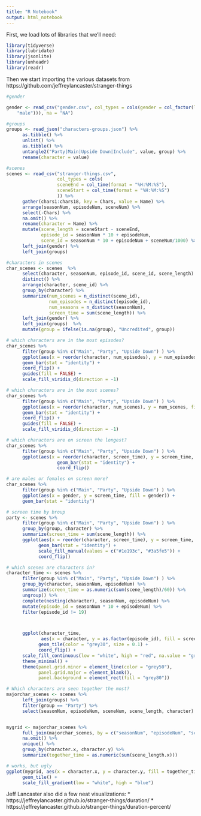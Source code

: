 ```yaml
---
title: "R Notebook"
output: html_notebook
---
```


First, we load lots of libraries that we'll need:

```r
library(tidyverse)
library(lubridate)
library(jsonlite)
library(unheadr)
library(readr)

```

Then we start importing the various datasets from https://github.com/jeffreylancaster/stranger-things


```r

#gender

gender <- read_csv("gender.csv", col_types = cols(gender = col_factor(levels = c("female", 
    "male"))), na = "NA")

#groups
groups <- read_json("characters-groups.json") %>%
      as.tibble() %>%
      unlist() %>%
      as.tibble() %>%
      untangle2("Party|Main|Upside Down|Include", value, group) %>%
      rename(character = value)

#scenes
scenes <- read_csv("stranger-things.csv",
                   col_types = cols(
                   sceneEnd = col_time(format = "%H:%M:%S"),
                   sceneStart = col_time(format = "%H:%M:%S")
                   )) %>%
      gather(chars1:chars18, key = Chars, value = Name) %>%
      arrange(seasonNum, episodeNum, sceneNum) %>%
      select(-Chars) %>%
      na.omit() %>%
      rename(character = Name) %>%
      mutate(scene_length = sceneStart - sceneEnd,
             episode_id = seasonNum * 10 + episodeNum,
             scene_id = seasonNum * 10 + episodeNum + sceneNum/1000) %>%
      left_join(gender) %>%
      left_join(groups)

#characters in scenes
char_scenes <- scenes  %>%
      select(character, seasonNum, episode_id, scene_id, scene_length) %>%
      distinct() %>%
      arrange(character, scene_id) %>%
      group_by(character) %>%
      summarize(num_scenes = n_distinct(scene_id),
                num_episodes = n_distinct(episode_id),
                num_seasons = n_distinct(seasonNum),
                screen_time = sum(scene_length)) %>%
      left_join(gender) %>%
      left_join(groups)  %>%
      mutate(group = ifelse(is.na(group), "Uncredited", group))

```


```r
# which characters are in the most episodes?
char_scenes %>%
      filter(group %in% c("Main", "Party", "Upside Down") ) %>%
      ggplot(aes(x = reorder(character, num_episodes), y = num_episodes, fill = reorder(character, num_episodes))) +
      geom_bar(stat = "identity") +
      coord_flip() +
      guides(fill = FALSE) +
      scale_fill_viridis_d(direction = -1)

# which characters are in the most scenes?
char_scenes %>%
      filter(group %in% c("Main", "Party", "Upside Down") ) %>%
      ggplot(aes(x = reorder(character, num_scenes), y = num_scenes, fill = reorder(character, num_scenes))) +
      geom_bar(stat = "identity") +
      coord_flip() +
      guides(fill = FALSE) +
      scale_fill_viridis_d(direction = -1)

# which characters are on screen the longest?
char_scenes %>%
      filter(group %in% c("Main", "Party", "Upside Down") ) %>%
      ggplot(aes(x = reorder(character, screen_time), y = screen_time, fill = gender)) + 
                   geom_bar(stat = "identity") +
                   coord_flip()

# are males or females on screen more?
char_scenes %>%
      filter(group %in% c("Main", "Party", "Upside Down") ) %>%
      ggplot(aes(x = gender, y = screen_time, fill = gender)) + 
      geom_bar(stat = "identity")

# screen time by broup
party <- scenes %>%
      filter(group %in% c("Main", "Party", "Upside Down") ) %>%
      group_by(group, character) %>%
      summarize(screen_time = sum(scene_length)) %>%
      ggplot(aes(x = reorder(character, screen_time), y = screen_time, fill = group)) + 
            geom_bar(stat = "identity") +
            scale_fill_manual(values = c("#1e193c", "#3a5fe5")) +
            coord_flip()

# which scenes are characters in?
character_time <- scenes %>%
      filter(group %in% c("Main", "Party", "Upside Down") ) %>%
      group_by(character, seasonNum, episodeNum) %>%
      summarize(screen_time = as.numeric(sum(scene_length)/60)) %>%
      ungroup() %>%
      complete(nesting(character), seasonNum, episodeNum) %>%
      mutate(episode_id = seasonNum * 10 + episodeNum) %>%
      filter(episode_id != 19)



      ggplot(character_time, 
             aes(x = character, y = as.factor(episode_id), fill = screen_time)) + 
            geom_tile(color = "grey30", size = 0.1) +
            coord_flip() +
      scale_fill_continuous(low = "white", high = "red", na.value = "grey80") +
      theme_minimal() +
      theme(panel.grid.minor = element_line(color = "grey50"), 
            panel.grid.major = element_blank(), 
            panel.background = element_rect(fill = "grey80"))


```
```r
# Which characters are seen together the most?
majorchar_scenes <- scenes %>%
      left_join(groups) %>%
      filter(group == "Party") %>%
      select(seasonNum, episodeNum, sceneNum, scene_length, character)


mygrid <- majorchar_scenes %>%
      full_join(majorchar_scenes, by = c("seasonNum", "episodeNum", "sceneNum") ) %>%
      na.omit() %>%
      unique() %>%
      group_by(character.x, character.y) %>%
      summarize(together_time = as.numeric(sum(scene_length.x))) 

# works, but ugly
ggplot(mygrid, aes(x = character.x, y = character.y, fill = together_time)) +
      geom_tile() +
      scale_fill_gradient(low = "white", high = "blue")

```

Jeff Lancaster also did a few neat visualizations:
 * https://jeffreylancaster.github.io/stranger-things/duration/
 * https://jeffreylancaster.github.io/stranger-things/duration-percent/


```r

```



